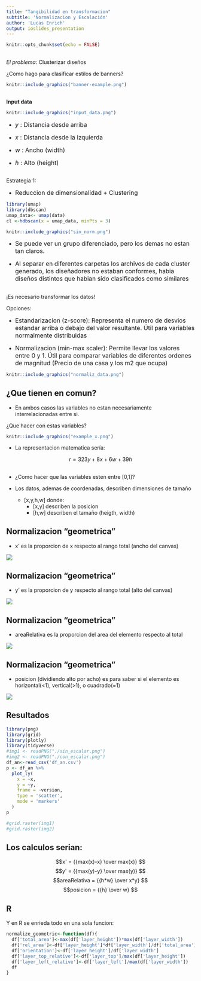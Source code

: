 ```yaml
---
title: "Tangibilidad en transformacion"
subtitle: 'Normalizacion y Escalación'
author: 'Lucas Enrich'
output: ioslides_presentation
---
```


```r
knitr::opts_chunk$set(echo = FALSE)
```

##
_El problema_: Clusterizar diseños

¿Como hago para clasificar estilos de banners?


```r
knitr::include_graphics("banner-example.png")
```



##
 
**Input data**


```r
knitr::include_graphics("input_data.png")
```


* <font size = 3> _y_ : Distancia desde arriba </font>

* <font size = 3> _x_ : Distancia desde la  izquierda </font>

* <font size = 3> _w_ : Ancho (width) </font>

* <font size = 3> _h_ : Alto (height) </font>

## 

Estrategia 1: 


*  <font size = 3> Reduccion de dimensionalidad  + Clustering  </font>

```r

library(umap)
library(dbscan)
umap_data<- umap(data)
cl <-hdbscan(x = umap_data, minPts = 3)

```
```r
knitr::include_graphics("sin_norm.png")

```


* <font size = 3>
 Se puede ver un grupo diferenciado, pero los demas no estan tan claros.
</font>

* <font size = 3>
 Al separar en diferentes carpetas los archivos de cada cluster generado, los diseñadores no estaban conformes, habia diseños distintos que habian sido clasificados como similares

</font>

## 
¡Es necesario transformar los datos!

Opciones:

* <font size = 3> Estandarizacion (z-score): Representa el numero de desvios estandar arriba o debajo del valor resultante. Útil para variables normalmente distribuidas </font>

* <font size = 3> Normalizacion (min-max scaler): Permite llevar los valores entre 0 y 1. Útil para comparar variables de diferentes ordenes de magnitud (Precio de una casa y los m2 que ocupa) 
</font>

```r
knitr::include_graphics("normaliz_data.png")

```




## ¿Que tienen en comun?


- En ambos casos las variables no estan necesariamente interrelacionadas entre si.

¿Que hacer con estas variables?

```r
knitr::include_graphics("example_x.png")

```

* La representacion matematica sería:

$$ r =  323y+ 8x + 6w + 39h$$


##
 
- ¿Como hacer que las variables esten entre [0,1]?

- Los datos, ademas de coordenadas, describen dimensiones de tamaño
  - [x,y,h,w] donde:
    - [x,y] describen la posicion
    - [h,w] describen el tamaño (heigth, width)


## Normalizacion "geometrica"

- x' es la proporcion de x respecto al rango total (ancho del canvas)

![](x_demo_plot.jpeg)





## Normalizacion "geometrica"



- y' es la proporcion de y respecto al rango total (alto del canvas)

![](demo_plot_y.jpeg)


##  Normalizacion "geometrica"


- areaRelativa es la proporcion del area del elemento respecto al total

![](area_plot.jpeg)


## Normalizacion "geometrica"


- posicion (dividiendo alto por acho) es para saber si el elemento es horizontal(<1), vertical(>1), o cuadrado(=1)

![](h_w_plot.jpeg)


## Resultados



```r
library(png)
library(grid)
library(plotly)
library(tidyverse)
#img1 <- readPNG("./sin_escalar.png")
#img2 <- readPNG("./con_escalar.png")
df_an<-read_csv('df_an.csv')
p <- df_an %>%
  plot_ly(
    x = ~x, 
    y = ~y,
    frame = ~version, 
    type = 'scatter',
    mode = 'markers'
  ) 
p

#grid.raster(img1)
#grid.raster(img2)
```



## Los calculos serian:

$$x' = {{max(x)-x} \over max(x)} $$
$$y' = {{max(y)-y} \over max(y)} $$
$$areaRelativa = {{h*w} \over x*y} $$
$$posicion = {{h} \over w}  $$

## R

Y en R se enrieda todo en una sola funcion:

```r

normalize_geometric<-function(df){
  df['total_area']<-max(df['layer_height'])*max(df['layer_width'])
  df['rel_area']<-df['layer_height']*df['layer_width']/df['total_area']
  df['orientation']<-df['layer_height']/df['layer_width']
  df['layer_top_relative']<-df['layer_top']/max(df['layer_height'])
  df['layer_left_relative']<-df['layer_left']/max(df['layer_width'])
  df
}

```